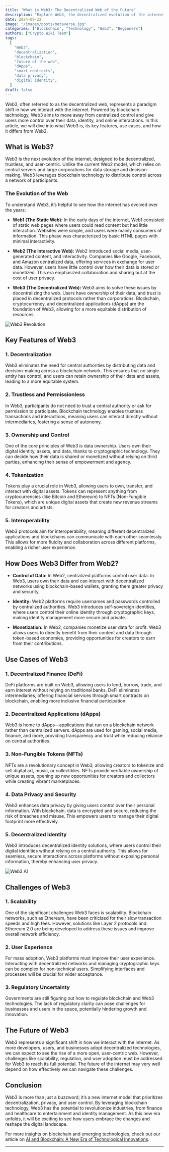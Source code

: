 ```yaml
---
title: "What is Web3: The Decentralized Web of the Future"
description: "Explore Web3, the decentralized evolution of the internet. Learn how blockchain technology powers Web3, its key features, use cases, and how it differs from Web2. Discover the future of the decentralized web."
date: 2024-09-22
image: "/images/posts/metaverse.jpg"
categories: ["Blockchain", "Technology", "Web3", "Beginners"]
authors: ["Crypto Wiki Team"]
tags:
  [
    "Web3",
    "decentralization",
    "blockchain",
    "future of the web",
    "dApps",
    "smart contracts",
    "data privacy",
    "digital identity",
  ]
draft: false
---
```


Web3, often referred to as the decentralized web, represents a paradigm shift in how we interact with the internet. Powered by blockchain technology, Web3 aims to move away from centralized control and give users more control over their data, identity, and online interactions. In this article, we will dive into what Web3 is, its key features, use cases, and how it differs from Web2.

## What is Web3?

Web3 is the next evolution of the internet, designed to be decentralized, trustless, and user-centric. Unlike the current Web2 model, which relies on central servers and large corporations for data storage and decision-making, Web3 leverages blockchain technology to distribute control across a network of participants.

### The Evolution of the Web

To understand Web3, it’s helpful to see how the internet has evolved over the years:

- **Web1 (The Static Web):** In the early days of the internet, Web1 consisted of static web pages where users could read content but had little interaction. Websites were simple, and users were mainly consumers of information. This phase was characterized by basic HTML pages with minimal interactivity.
- **Web2 (The Interactive Web):** Web2 introduced social media, user-generated content, and interactivity. Companies like Google, Facebook, and Amazon centralized data, offering services in exchange for user data. However, users have little control over how their data is stored or monetized. This era emphasized collaboration and sharing but at the cost of user privacy.

- **Web3 (The Decentralized Web):** Web3 aims to solve these issues by decentralizing the web. Users have ownership of their data, and trust is placed in decentralized protocols rather than corporations. Blockchain, cryptocurrency, and decentralized applications (dApps) are the foundation of Web3, allowing for a more equitable distribution of resources.

![Web3 Revolution](/images/posts/blockchain-technology.jpg)

## Key Features of Web3

### 1. **Decentralization**

Web3 eliminates the need for central authorities by distributing data and decision-making across a blockchain network. This ensures that no single entity has control, and users can retain ownership of their data and assets, leading to a more equitable system.

### 2. **Trustless and Permissionless**

In Web3, participants do not need to trust a central authority or ask for permission to participate. Blockchain technology enables trustless transactions and interactions, meaning users can interact directly without intermediaries, fostering a sense of autonomy.

### 3. **Ownership and Control**

One of the core principles of Web3 is data ownership. Users own their digital identity, assets, and data, thanks to cryptographic technology. They can decide how their data is shared or monetized without relying on third parties, enhancing their sense of empowerment and agency.

### 4. **Tokenization**

Tokens play a crucial role in Web3, allowing users to own, transfer, and interact with digital assets. Tokens can represent anything from cryptocurrencies (like Bitcoin and Ethereum) to NFTs (Non-Fungible Tokens), which are unique digital assets that create new revenue streams for creators and artists.

### 5. **Interoperability**

Web3 protocols aim for interoperability, meaning different decentralized applications and blockchains can communicate with each other seamlessly. This allows for more fluidity and collaboration across different platforms, enabling a richer user experience.

## How Does Web3 Differ from Web2?

- **Control of Data:** In Web2, centralized platforms control user data. In Web3, users own their data and can interact with decentralized networks using blockchain-based wallets, granting them greater privacy and security.
- **Identity:** Web2 platforms require usernames and passwords controlled by centralized authorities. Web3 introduces self-sovereign identities, where users control their online identity through cryptographic keys, making identity management more secure and private.

- **Monetization:** In Web2, companies monetize user data for profit. Web3 allows users to directly benefit from their content and data through token-based economies, providing opportunities for creators to earn from their contributions.

## Use Cases of Web3

### 1. **Decentralized Finance (DeFi)**

DeFi platforms are built on Web3, allowing users to lend, borrow, trade, and earn interest without relying on traditional banks. DeFi eliminates intermediaries, offering financial services through smart contracts on blockchain, enabling more inclusive financial participation.

### 2. **Decentralized Applications (dApps)**

Web3 is home to dApps—applications that run on a blockchain network rather than centralized servers. dApps are used for gaming, social media, finance, and more, providing transparency and trust while reducing reliance on central authorities.

### 3. **Non-Fungible Tokens (NFTs)**

NFTs are a revolutionary concept in Web3, allowing creators to tokenize and sell digital art, music, or collectibles. NFTs provide verifiable ownership of unique assets, opening up new opportunities for creators and collectors while creating vibrant marketplaces.

### 4. **Data Privacy and Security**

Web3 enhances data privacy by giving users control over their personal information. With blockchain, data is encrypted and secure, reducing the risk of breaches and misuse. This empowers users to manage their digital footprint more effectively.

### 5. **Decentralized Identity**

Web3 introduces decentralized identity solutions, where users control their digital identities without relying on a central authority. This allows for seamless, secure interactions across platforms without exposing personal information, thereby enhancing user privacy.

![Web3 AI](/images/posts/ai-and-human.jpg)

## Challenges of Web3

### 1. **Scalability**

One of the significant challenges Web3 faces is scalability. Blockchain networks, such as Ethereum, have been criticized for their slow transaction speeds and high fees. However, solutions like Layer 2 protocols and Ethereum 2.0 are being developed to address these issues and improve overall network efficiency.

### 2. **User Experience**

For mass adoption, Web3 platforms must improve their user experience. Interacting with decentralized networks and managing cryptographic keys can be complex for non-technical users. Simplifying interfaces and processes will be crucial for wider acceptance.

### 3. **Regulatory Uncertainty**

Governments are still figuring out how to regulate blockchain and Web3 technologies. The lack of regulatory clarity can pose challenges for businesses and users in the space, potentially hindering growth and innovation.

## The Future of Web3

Web3 represents a significant shift in how we interact with the internet. As more developers, users, and businesses adopt decentralized technologies, we can expect to see the rise of a more open, user-centric web. However, challenges like scalability, regulation, and user adoption must be addressed for Web3 to reach its full potential. The future of the internet may very well depend on how effectively we can navigate these challenges.

## Conclusion

Web3 is more than just a buzzword; it’s a new internet model that prioritizes decentralization, privacy, and user control. By leveraging blockchain technology, Web3 has the potential to revolutionize industries, from finance and healthcare to entertainment and identity management. As this new era unfolds, it will be exciting to see how users embrace the changes and reshape the digital landscape.

For more insights on blockchain and emerging technologies, check out our article on [AI and Blockchain: A New Era of Technological Innovations](/ai-and-blockchain).

---

